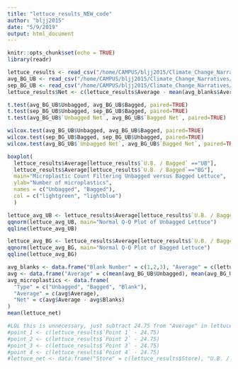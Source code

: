 ```yaml
---
title: "lettuce_results_NEW_code"
author: "bljj2015"
date: "5/9/2019"
output: html_document
---
```


```r
knitr::opts_chunk$set(echo = TRUE)
library(readr)
```

```r
lettuce_results <- read_csv("/home/CAMPUS/bljj2015/Climate_Change_Narratives/student_folders/Lai/microplastics/lettuce_results.csv")
avg_BG_UB <- read_csv("/home/CAMPUS/bljj2015/Climate_Change_Narratives/student_folders/Lai/microplastics/avg_BG_UB.csv")
sep_BG_UB <- read_csv("/home/CAMPUS/bljj2015/Climate_Change_Narratives/student_folders/Lai/microplastics/separate_BG_UB.csv")
lettuce_results$Net <- c(lettuce_results$Average - mean(avg_blanks$Average))
```

```r
t.test(avg_BG_UB$Unbagged, avg_BG_UB$Bagged, paired=TRUE)
t.test(sep_BG_UB$Unbagged, sep_BG_UB$Bagged, paired=TRUE)
t.test(avg_BG_UB$`Unbagged Net`, avg_BG_UB$`Bagged Net`, paired=TRUE)
```

```r
wilcox.test(avg_BG_UB$Unbagged, avg_BG_UB$Bagged, paired=TRUE)
wilcox.test(sep_BG_UB$Bagged, sep_BG_UB$Unbagged, paired=TRUE)
wilcox.test(avg_BG_UB$`Unbagged Net`, avg_BG_UB$`Bagged Net`, paired=TRUE)
```

```r
boxplot(
  lettuce_results$Average[lettuce_results$`U.B. / Bagged` =="UB"], 
  lettuce_results$Average[lettuce_results$`U.B. / Bagged`=="BG"],
  main="Microplastic Count Filtering Unbagged versus Bagged Lettuce",
  ylab="Number of microplastics",
  names = c("Unbagged", "Bagged"),
  col = c("lightgreen", "lightblue")
  )
```

```r
lettuce_avg_UB <- lettuce_results$Average[lettuce_results$`U.B. / Bagged` == "UB"]
qqnorm(lettuce_avg_UB, main="Normal Q-Q Plot of Unbagged Lettuce")
qqline(lettuce_avg_UB)
```

```r
lettuce_avg_BG <- lettuce_results$Average[lettuce_results$`U.B. / Bagged` == "BG"]
qqnorm(lettuce_avg_BG, main="Normal Q-Q Plot of Bagged Lettuce")
qqline(lettuce_avg_BG)
```


```r
avg_blanks <- data.frame("Blank Number" = c(1,2,3), "Average" = c(lettuce_results$Average[21], lettuce_results$Average[22], lettuce_results$Average[23]))
avg <- data.frame("Average" = c(mean(avg_BG_UB$Unbagged), mean(avg_BG_UB$Bagged), mean(avg_blanks$Average)), "Blanks" = c(mean(avg_blanks$Average), mean(avg_blanks$Average), mean(avg_blanks$Average)))
avg_microplastics <- data.frame(
  "Type" = c("Unbagged", "Bagged", "Blank"), 
  "Average" = c(avg$Average),
  "Net" = c(avg$Average - avg$Blanks)
)
mean(lettuce_net)
```







```r
#LOL this is unnecessary, just subtract 24.75 from "Average" in lettuce_results to get the net average minus the blanks!!!
#point_1 <- c(lettuce_results$`Point 1` - 24.75)
#point_2 <- c(lettuce_results$`Point 2` - 24.75)
#point_3 <- c(lettuce_results$`Point 3` - 24.75)
#point_4 <- c(lettuce_results$`Point 4` - 24.75)
#lettuce_net <- data.frame("Store" = c(lettuce_results$Store), "U.B. / Bagged" = c(lettuce_results$`U.B. / Bagged`) , "Sample #" = c(lettuce_results$`Sample #`), "Point 1" = c(point_1), "Point 2" = c(point_2), "Point 3" = c(point_3), "Point 4" = c(point_4), "Net Average" = 
```

